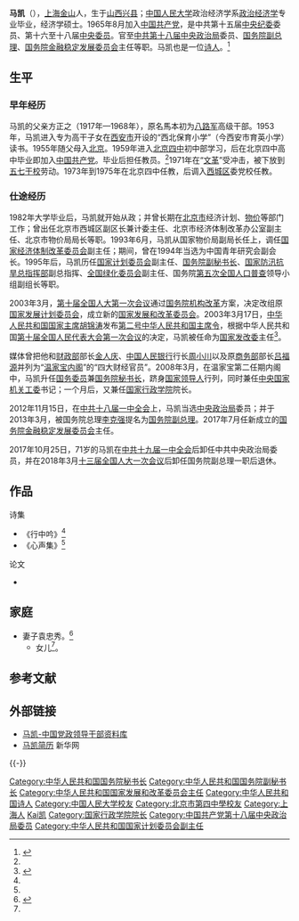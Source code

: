 {{Otheruses|subject=中华人民共和国[[党和国家领导人|党和国家领导人]]马凯|other=其他同名条目|马凯}}

{{Infobox officeholder
|image        = Ma Kai in 2008.jpg
|width        = 
|caption      = 
|term         = [[第十二届全国人民代表大会|第十二届全国人民代表大会]]
|office       = {{Flagicon|PRC}} [[中华人民共和国国务院副总理|中华人民共和国国务院副总理]]
|alongside    = [[张高丽|张高丽]]、[[刘延东|刘延东]]、[[汪洋_(1955年)|汪洋]]
|premier      = [[李克强|李克强]]
|term_start   = 2013年3月16日
|term_end     = 2018年3月19日
|predecessor  = [[李克强|李克强]]、[[回良玉|回良玉]]、[[张德江|张德江]]、[[王岐山|王岐山]]
|successor    = [[韩正|韩正]]、[[孙春兰|孙春兰]]（女）、[[胡春华|胡春华]]、[[刘鹤|刘鹤]]
|order1       = 
|office1      = {{Flagicon|PRC}} [[国务院金融稳定发展委员会|国务院金融稳定发展委员会]]主任
|term_start1  = 2017年7月
|term_end1    = 2018年3月
|deputy1      = 
|premier1     = [[李克强|李克强]]
|predecessor1 = 
|successor1   = [[刘鹤|刘鹤]]
|office2      = {{Flagicon|PRC}} [[中华人民共和国|中华人民共和国]][[国务委员|国务委员]]
|term_start2  = 2008年3月17日
|term_end2    = 2013年3月16日
|premier2     = [[温家宝|温家宝]]
|predecessor2 = 
|successor2   =  
|office3      = {{Flagicon|PRC}} [[中华人民共和国国务院|中华人民共和国国务院]][[中华人民共和国国务院秘书长|秘书长]]
|term_start3  = 2008年3月17日 
|term_end3    = 2013年3月16日
|premier3     = [[温家宝|温家宝]]
|predecessor3 = [[华建敏|华建敏]]
|successor3   = [[杨晶|杨晶]]
|order4       =  
|office4      = 
|term_start4  =  
|term_end4    =  
|predecessor4 = 
|successor4   =  
|姓名     = 马凯
|本名     = 
|字       = 
|号       =  
|其他姓名 = 
|性别     = 男
|籍贯     = [[上海市|上海]][[金山区_(上海市)|金山]]
|出生日期 = {{Birth date and age|1946|6|29}}
|出生地点 = {{ROC}}[[山西省_(中華民國)|山西省]][[兴县|兴县]]
|逝世日期 = 
|逝世地点 = 
|居处     = 北京市
|安葬地点 = 
|政党     = {{CPC}}
|职业     = 政治人物
|父母     = 
|配偶     = 
|伴侣     = 
|子女     = 1女
|亲属     = 
|國籍= {{PRC}}
|宗教信仰 = 
|学历     = [[硕士|硕士]][[研究生|研究生]]
|专业     = [[政治经济学|政治经济学]]
|母校     = [[中国人民大学|中国人民大学]]
|网站     = 
|签名     =
|脚注     =
}}

'''马凯'''（{{bd|1946年|6月29日|catIdx=M马}}），[[上海市|上海]][[金山区_(上海市)|金山]]人，生于[[山西省|山西]][[兴县|兴县]]；[[中国人民大学|中国人民大学]]政治经济学系[[政治经济学|政治经济学]]专业毕业，经济学硕士。1965年8月加入[[中国共产党|中国共产党]]，是中共第十五届[[中国共产党中央纪律检查委员会|中央纪委]]委员、第十六至十八届[[中国共产党中央委员会|中央委员]]。官至[[中国共产党第十八届中央委员会|中共第十八届]][[中国共产党中央政治局|中央政治局]]委员、[[中华人民共和国国务院副总理|国务院副总理]]、[[国务院金融稳定发展委员会|国务院金融稳定发展委员会]]主任等职。马凯也是一位[[诗人|诗人]]。<ref name="chang">{{cite web|title=新华社：张高丽夫人即将退休 儿子系副连级干部|url=http://news.qq.com/a/20130317/001249.htm|accessdate=2013-03-17|publisher=腾讯网|archive-date=2017-08-16|archive-url=https://web.archive.org/web/20170816064057/http://news.qq.com/a/20130317/001249.htm|dead-url=no}}</ref>

== 生平 ==
===早年经历===
马凯的父亲方正之（1917年—1968年），原名馬本初为[[八路军|八路军]]高级干部。1953年，马凯进入专为高干子女在[[西安市|西安市]]开设的“西北保育小学”（今西安市育英小学）读书。1955年随父母入[[北京|北京]]。1959年进入[[北京市第四中学|北京四中]]初中部学习，后在北京四中高中毕业即加入[[中国共产党|中国共产党]]。毕业后担任教员。<ref name=xiaokang/>1971年在“[[文化大革命|文革]]”受冲击，被下放到[[五七干校|五七干校]]劳动。1973年到1975年在北京四中任教，后调入[[西城区|西城区]]委党校任教。

===仕途经历===
1982年大学毕业后，马凯就开始从政；并曾长期在[[北京市|北京市]]经济计划、[[物价|物价]]等部门工作；曾出任北京市西城区副区长兼计委主任、北京市经济体制改革办公室副主任、北京市物价局局长等职。1993年6月，马凯从国家物价局副局长任上，调任[[中华人民共和国国家经济体制改革委员会|国家经济体制改革委员会]]副主任；期间，曾在1994年当选为中国青年研究会副会长。1995年后，马凯历任[[中华人民共和国国家计划委员会|国家计划委员会]]副主任、[[中华人民共和国国务院副秘书长|国务院副秘书长]]、[[国家防汛抗旱总指挥部|国家防汛抗旱总指挥部]]副总指挥、[[全国绿化委员会|全国绿化委员会]]副主任、国务院[[中华人民共和国第五次全国人口普查|第五次全国人口普查]]领导小组副组长等职。

2003年3月，[[第十届全国人民代表大会|第十届全国人大第一次会议]]通过[[国务院机构改革|国务院机构改革]]方案，决定改组原[[中华人民共和国国家发展和改革委员会|国家发展计划委员会]]，成立新的[[中华人民共和国国家发展和改革委员会|国家发展和改革委员会]]。2003年3月17日，[[中华人民共和国国家主席|中华人民共和国国家主席]][[胡锦涛|胡锦涛]]发布[[第十届全国人民代表大会期间颁布的中华人民共和国主席令|第二号中华人民共和国主席令]]，根据中华人民共和国[[第十届全国人民代表大会第一次会议|第十届全国人民代表大会第一次会议]]的决定，马凯被任命为[[国家发改委|国家发改委]]主任<ref>{{Cite web|title=中华人民共和国主席令（十届第2号）|url=http://www.npc.gov.cn/zgrdw//npc/xinwen/xjrm/gwy/2003-04/04/content_312187.htm|accessdate=2021-02-18|work=中国人大网}}</ref>。

媒体曾把他和[[中华人民共和国财政部|财政部]]部长[[金人庆|金人庆]]、[[中国人民银行|中国人民银行]]行长[[周小川|周小川]]以及原[[中华人民共和国商务部|商务部]]部长[[吕福源|吕福源]]并列为“[[温家宝|温家宝]][[中华人民共和国国务院_(第十届)|内阁]]”的“四大财经官员”。2008年3月，在温家宝第二任期内阁中，马凯升任[[国务委员|国务委员]]兼[[中华人民共和国国务院秘书长|国务院秘书长]]，跻身[[党和国家领导人|国家领导人]]行列，同时兼任[[中共中央国家机关工作委员会|中央国家机关工委]]书记；一个月后，又兼任[[国家行政学院|国家行政学院]]院长。

2012年11月15日，在[[中国共产党第十八届中央委员会第一次全体会议|中共十八届一中全会]]上，马凯当选[[中国共产党中央政治局|中央政治局]]委员；并于2013年3月，被国务院总理[[李克强|李克强]]提名为[[中华人民共和国国务院副总理|国务院副总理]]。2017年7月任新成立的[[国务院金融稳定发展委员会|国务院金融稳定发展委员会]]主任。

2017年10月25日，71岁的马凯在[[中共十九届一中全会|中共十九届一中全会]]后卸任中共中央政治局委员，并在2018年3月[[十三届全国人大一次会议|十三届全国人大一次会议]]后卸任国务院副总理一职后退休。

== 作品 ==
;诗集
* 《行中吟》<ref name="chang" />
* 《心声集》<ref name="chang" />

;论文
* {{cite journal|author1=马凯|title=计划价格形成因素分析——兼论双渠计划价格的客观依据|journal=中国社会科学|date=1983|issue=5}}

== 家庭 ==
*妻子袁忠秀。<ref name="xiaokang">{{cite web|title=国家发改委主任马凯的诗词人生|url=http://news.sina.com.cn/c/2005-04-12/12046362458.shtml|accessdate=2017-08-14|date=2005-04-12|work=新浪网|publisher=《小康》杂志|archive-date=2017-08-15|archive-url=https://web.archive.org/web/20170815065640/http://news.sina.com.cn/c/2005-04-12/12046362458.shtml|dead-url=no}}</ref>
**女儿<ref name="chang" />。

== 参考文献 ==
{{Reflist}}

== 外部链接 ==
* [https://web.archive.org/web/20141226151136/http://gbzl.people.com.cn/grzy.php?id=121001640 马凯-中国党政领导干部资料库]
* [https://web.archive.org/web/20100725045337/http://news.xinhuanet.com/ziliao/2002-02/28/content_295368.htm 马凯简历] 新华网

{{-}}
{{start box}}
{{s-gov|prc}}
{{s-new}}
{{s-title|[[国务院金融稳定发展委员会|国务院金融稳定发展委员会]]主任|2017年7月—2018年3月}}
{{s-after|[[刘鹤|刘鹤]]}}
{{s-before|[[华建敏|华建敏]]|rows=2}}
{{s-title|[[国务委员|国务委员]]兼[[中华人民共和国国务院|国务院]][[中华人民共和国国务院秘书长|秘书长]]|2008年3月—2013年3月}}
{{s-after|[[杨晶|杨晶]]|rows=2}}
{{s-title|[[国家行政学院|国家行政学院]]院长|2008年4月—2013年4月}}
{{s-before|[[曾培炎|曾培炎]]|[[中华人民共和国国家发展计划委员会|国家发展计划委员会]]主任}}
{{s-title|[[中华人民共和国国家发展和改革委员会|国家发展和改革委员会]]主任|2003年3月—2008年3月}}
{{s-after|[[张平_(1946年)|张平]]}}
{{end box}}
{{党和国家领导人/卸任|2018}}
{{中共中央政治局/18}}
{{国务院/12|副总理}}
{{国务院/11|国务委员|秘书长}}
{{国务院/10|部门首长}}
{{国务院/副总理}}
{{国务院/国务委员}}
{{国家计委及发改委主任}}

{{DEFAULTSORT:Ma马}}
[[Category:中华人民共和国国务院秘书长|Category:中华人民共和国国务院秘书长]]
[[Category:中华人民共和国国务院副秘书长|Category:中华人民共和国国务院副秘书长]]
[[Category:中华人民共和国国家发展和改革委员会主任|Category:中华人民共和国国家发展和改革委员会主任]]
[[Category:中华人民共和国诗人|Category:中华人民共和国诗人]]
[[Category:中国人民大学校友|Category:中国人民大学校友]]
[[Category:北京市第四中學校友|Category:北京市第四中學校友]]
[[Category:上海人|Category:上海人]]
[[Category:马姓|Kai凯]]
[[Category:国家行政学院院长|Category:国家行政学院院长]]
[[Category:中国共产党第十八届中央政治局委员|Category:中国共产党第十八届中央政治局委员]]
[[Category:中华人民共和国国家计划委员会副主任|Category:中华人民共和国国家计划委员会副主任]]